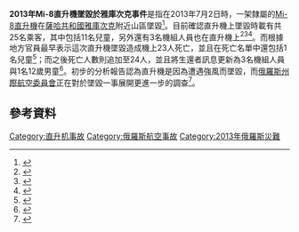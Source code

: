 {{Infobox Airliner accident
| name = 2013年Mi-8直升機墜毀於雅庫次克事件
| Crash image = Konvers-Avia Mil Mi-8T Dvurekov-1.jpg|
| Image caption = 與發生事故飛機相似的[[Mi-8直升機|Mi-8直升機]]。
| Date = 2013年7月2日
| Type = [[可控飛行撞地|可控飛行撞地]]
| Site = {{RUS}}[[遠東聯邦管區|遠東聯邦管區]][[薩哈共和國|薩哈共和國]][[雅庫次克|雅庫次克]]
| Coordinates = 
| Fatalities = 24人<ref>{{Cite web |url= http://www.dw.de/russian-helicopter-crash-kills-19-in-yakutia-region-of-siberia/a-16921713 |title= Russian helicopter crash kills 19 in Yakutia region of Siberia |author=  |date= 2013-07-03 |publisher= [[德國之聲|德國之聲]] |language= en |accessdate= 2013-07-05 |quote=  |archive-date= 2013-07-15 |archive-url= https://web.archive.org/web/20130715033422/http://www.dw.de/russian-helicopter-crash-kills-19-in-yakutia-region-of-siberia/a-16921713 |dead-url= no }}</ref>
| Injuries = 4人
<!--航機資料-->
| Aircraft1 = 
| Aircraft Type = [[Mi-8直升機|Mi-8直升機]]
| Operator = {{Link-en|極地航空|Polar Airlines}}
| Origin = 
| Last stopover = 
| Destination = 
| Tail Number = RA-22657
| Ship name = 
| Passengers = 25人
| Crew = 3人
| Survivors = 4人
}}

'''2013年Mi-8直升機墜毀於雅庫次克事件'''是指在2013年7月2日時，一架隸屬{{Link-en|極地航空|Polar Airlines}}的[[Mi-8直升機|Mi-8直升機]]在[[薩哈共和國|薩哈共和國]][[雅庫次克|雅庫次克]]附近山區墜毀<ref>{{Cite web |url= http://www.interfax.ru/russia/txt.asp?id=316260 |title= В катастрофе Ми-8 выжили четверо |author=  |date= 2013-07-03 |publisher= [[國際文傳電訊社|國際文傳電訊社]] |language=  |accessdate= 2013-07-05 |quote=  |archive-date= 2013-10-27 |archive-url= https://web.archive.org/web/20131027074939/http://interfax.ru/russia/txt.asp?id=316260 |dead-url= no }}{{ru}}</ref>。目前確認直升機上墜毀時載有共25名乘客，其中包括11名兒童，另外還有3名機組人員也在直升機上<ref>{{Cite web |url= http://rt.com/news/helicopter-chopper-crash-dead-521/ |title= Kids feared among 21 dead in Siberia copter crash |author=  |date= 2013-07-02 |publisher= [[今日俄羅斯|今日俄羅斯]] |language= en |accessdate= 2013-07-05 |quote=  |archive-date= 2020-06-08 |archive-url= https://web.archive.org/web/20200608005040/https://www.rt.com/news/helicopter-chopper-crash-dead-521/ |dead-url= no }}</ref><ref>{{Cite web |url= http://www.bbc.co.uk/news/world-europe-23142651 |title= Children die in air crash in Russia's Sakha Republic |author=  |date= 2013-07-02 |publisher= [[BBC新聞|BBC新聞]] |language= en |accessdate= 2013-07-05 |quote=  |archive-date= 2020-11-11 |archive-url= https://web.archive.org/web/20201111212334/https://www.bbc.co.uk/news/world-europe-23142651 |dead-url= no }}</ref><ref>{{Cite web |url= http://www.reuters.com/article/2013/07/02/us-russia-helicopter-crash-idUSBRE96107O20130702 |title= Russian helicopter crash kills at least 19 |author= Steve Gutterman |date= 2013-07-02 |publisher= [[路透社|路透社]] |language= en |accessdate= 2013-07-05 |quote=  |archive-date= 2015-09-24 |archive-url= https://web.archive.org/web/20150924182642/http://www.reuters.com/article/2013/07/02/us-russia-helicopter-crash-idUSBRE96107O20130702 |dead-url= no }}</ref>。而根據地方官員最早表示這次直升機墜毀造成機上23人死亡，並且在死亡名單中還包括1名兒童<ref>{{Cite web |url= http://www.itar-tass.com/en/c32/792754.html |title= 23 die in Yakutia helicopter crash, 5 survive |author=  |date= 2013-07-02 |publisher= [[俄通社-塔斯社|俄通社-塔斯社]] |language= en |accessdate= 2013-07-05 |quote=  |archive-date= 2013-09-21 |archive-url= https://web.archive.org/web/20130921054841/http://www.itar-tass.com/en/c32/792754.html |dead-url= no }}</ref>；而之後死亡人數則追加至24人，並且將生還者訊息更新為3名機組人員與1名12歲男童<ref>{{Cite web |url= http://www.newsru.com/russia/03jul2013/vert2.html |title= Упавший в Якутии Ми-8 найден: спаслись четверо, в том числе сильно травмированный ребенок. 24 погибли |author=  |date= 2013-07-03 |publisher= {{Link-en|NEWSru|NEWSru}} |language= en |accessdate= 2013-07-05 |quote=  |archive-date= 2019-04-22 |archive-url= https://web.archive.org/web/20190422034829/https://www.newsru.com/russia/03jul2013/vert2.html |dead-url= no }}</ref>。初步的分析報告認為直升機是因為遭遇強風而墜毀，而[[俄羅斯州際航空委員會|俄羅斯州際航空委員會]]正在對於墜毀一事展開更進一步的調查<ref>{{Cite web |url= http://en.ria.ru/russia/20130702/182003060/At-least-15-Killed-in-Siberian-Helicopter-Crash---Police.html |title= Helicopter Crash in Siberia Kills at Least 19 - Officials |author=  |date= 2013-07-02 |publisher= [[俄羅斯新聞社|俄羅斯新聞社]] |language= en |accessdate= 2013-07-05 |quote=  |deadurl= yes |archiveurl= https://web.archive.org/web/20130710202735/http://en.ria.ru/russia/20130702/182003060/At-least-15-Killed-in-Siberian-Helicopter-Crash---Police.html |archivedate= 2013-07-10 }}</ref>。

== 參考資料 ==
{{Reflist}}

{{2013年航空事故}}

[[Category:直升机事故|Category:直升机事故]]
[[Category:俄羅斯航空事故|Category:俄羅斯航空事故]]
[[Category:2013年俄羅斯災難|Category:2013年俄羅斯災難]]
